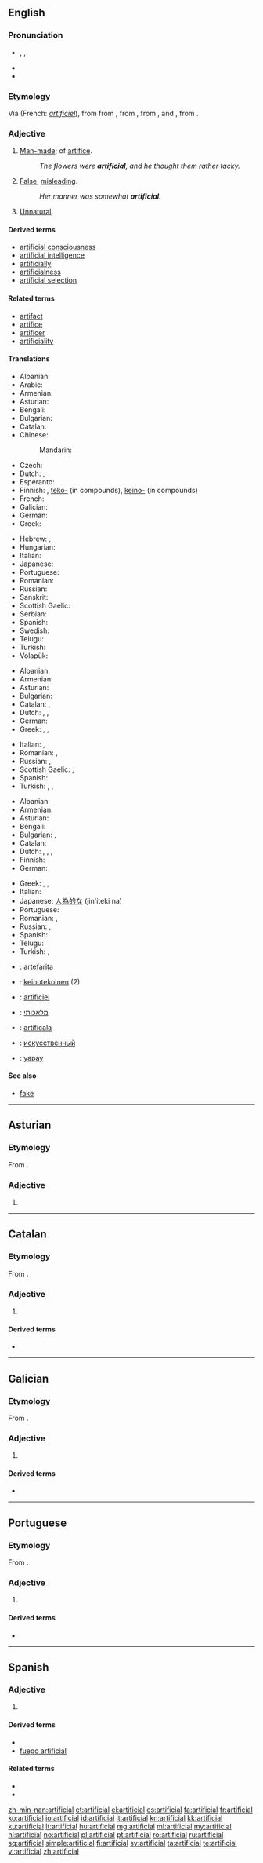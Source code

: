 ==English==
{{wikipedia|dab=artificial}}

===Pronunciation===
* {{enPR|ä(r)təfĭsh'əl}}, {{IPA|/ɑː(ɹ)təˈfɪʃəl/}}, {{X-SAMPA|/A:(r)t@"fIS@l/}}
* {{audio|En-us-artificial.ogg|Audio (US)}}
* {{rhymes|ɪʃəl}}

===Etymology===
Via {{etyl|fro}} (French: ''[[artificiel]]''), from {{etyl|la}} {{term|artificialis|lang=la}} from {{term|artificium||skill|lang=la}}, from {{term|artifex|lang=la}}, from {{term|ars||skill|lang=la}}, and {{term|-fex|lang=la}}, from {{term|facere||to make|lang=la}}.

===Adjective===
{{en-adj}}

# [[man-made|Man-made]]; of [[artifice]].
#: ''The flowers were '''artificial''', and he thought them rather tacky.''
# [[false|False]], [[misleading]].
#: ''Her manner was somewhat '''artificial'''.''
# [[unnatural|Unnatural]].

====Derived terms====
* [[artificial consciousness]]
* [[artificial intelligence]]
* [[artificially]]
* [[artificialness]]
* [[artificial selection]]

====Related terms====
* [[artifact]]
* [[artifice]]
* [[artificer]]
* [[artificiality]]

====Translations====
{{trans-top|man-made}}
* Albanian: {{t+|sq|artificial|xs=Albanian}}
* Arabic: {{t|ar|مُتَصَنَّع|tr=mutaSannaʕ}}
* Armenian: {{t-|hy|արհեստական|tr=arhestakan}}
* Asturian: {{t|ast|artificial}}
* Bengali: {{t|bn|কৃত্রিম|tr=kritrim|sc=Beng}}
* Bulgarian: {{t|bg|изкуствен}}
* Catalan: {{t|ca|arificial}}
* Chinese:
*: Mandarin: {{t|cmn|人造的|tr=rénzào de}}
* Czech: {{t-|cs|umělý|m}}
* Dutch: {{t+|nl|artificieel}}, {{t+|nl|kunstmatig}}
* Esperanto: {{t|eo|artefarita}}
* Finnish: {{t|fi|keinotekoinen}}, [[teko-]] (in compounds), [[keino-]] (in compounds)
* French: {{t|fr|artificiel}}
* Galician: {{t|gl|artificial}}
* German: {{t+|de|künstlich}}
* Greek: {{t+|el|τεχνητός|m|tr=tekhnitós}}
{{trans-mid}}
* Hebrew: {{t|he|מלאכותי|tr=melakhuty|m}}, {{t|he|מלאכותית|tr=melakhutyt|f}}
* Hungarian: {{t|hu|mesterséges}}
* Italian: {{t+|it|artificiale}}
* Japanese: {{t|ja|人工|alt=人工の|tr=jinkō no}}
* Portuguese: {{t|pt|artificial}}
* Romanian: {{t|ro|artificial|m|n}}
* Russian: {{t+|ru|искусственный|tr=iskússtv'ennyj}}
* Sanskrit: {{t|sa|कृत्रिम|tr=kritrima|sc=Deva}}
* Scottish Gaelic: {{t|gd|fuadain}}
* Serbian: {{t-|sr|veštački}}
* Spanish: {{t+|es|artificial}}
* Swedish: {{t|sv|konstgjord}}
* Telugu: {{t|te|కృత్రిమమైన|tr=krutrimamaina}}
* Turkish: {{t+|tr|yapay}}
* Volapük: {{t|vo|mekavik}}
{{trans-bottom}}

{{trans-top|false, misleading}}
* Albanian: {{t+|sq|artificial|xs=Albanian}}
* Armenian: {{t-|hy|արհեստական|tr=arhestakan}}
* Asturian: {{t|ast|artificial}}
* Bulgarian: {{t|bg|прикрит}}
* Catalan: {{t|ca|arificial}}, {{t|ca|fals}}
* Dutch: {{t|nl|kunstmatig}}, {{t|nl|nagemaakt}}, {{t|nl|artificieel}}
* German: {{t+|de|künstlich}}
* Greek: {{t+|el|τεχνητός|m|tr=tekhnitós}}, {{t|el|επίπλαστος|m|tr=epíplastos}}, {{t|el|υποκριτικός|m|tr=ipokritikós}}
{{trans-mid}}
* Italian: {{t+|it|artificioso}}, {{t+|it|falso}}
* Romanian: {{t|ro|fals|m|n}}, {{t|ro|artificial|m|n}}
* Russian: {{t+|ru|искусственный|tr=iskússtv'ennyj}}, {{t|ru|притворный|tr=pritvórnyj}}
* Scottish Gaelic: {{t-|gd|breugach|xs=Scottish Gaelic}}, {{t|gd|fuadain}}
* Spanish: {{t|es|artificial}}
* Turkish: {{t+|tr|yapay}}, {{t+|tr|sahte}}, {{t|tr|yapmacık}}
{{trans-bottom}}

{{trans-top|unnatural}}
* Albanian: {{t+|sq|artificial|xs=Albanian}}
* Armenian: {{t-|hy|արհեստական|tr=arhestakan}}
* Asturian: {{t|ast|artificial}}
* Bengali: {{t|bn|কৃত্রিম|tr=kritrim|sc=Beng}}
* Bulgarian: {{t|bg|неестествен}}, {{t+|bg|принуден}}
* Catalan: {{t|ca|arificial}}
* Dutch: {{t|nl|kunstmatig}}, {{t|nl|artificieel}}, {{t|nl|onnatuurlijk}}, {{t|nl|nagemaakt}}
* Finnish: {{t-|fi|teennäinen}}
* German: {{t-|de|unnatürlich}}
{{trans-mid}}
* Greek: {{t+|el|τεχνητός|m|tr=tekhnitós}}, {{t|el|αφύσικος|m|tr=afísikos}}, {{t|el|προσποιητός|m|tr=prospi'itós}}
* Italian: {{t+|it|innaturale}}
* Japanese: [[人為的な]] (jin'iteki na)
* Portuguese: {{t|pt|artificial}}
* Romanian: {{t|ro|nenatural|m|n}}, {{t|ro|artificial|m|n}}
* Russian: {{t+|ru|искусственный|tr=iskússtv'ennyj}}, {{t|ru|ненатуральный|tr=n'enaturál'nyj}}
* Spanish: {{t|es|artificial}}
* Telugu: {{t|te|అసహజమైన|tr=asahajamaina}}
* Turkish: {{t+|tr|yapay}}, {{t|tr|yapmacık}}
{{trans-bottom}}

{{checktrans-top}}
* {{ttbc|eo}}: [[artefarita]]
* {{ttbc|fi}}: [[keinotekoinen]] (2)
* {{ttbc|fr}}: [[artificiel]]
* {{ttbc|he}}: [[מלאכותי]]
* {{ttbc|io}}: [[artificala]]
* {{ttbc|ru}}: [[искусственный]]
* {{ttbc|tr}}: [[yapay]]
{{trans-bottom}}

====See also====
* [[fake]]

----

==Asturian==

===Etymology===
From {{etyl|la|ast}} {{term|artificialis|artificiālis|lang=la}}.

===Adjective===
{{ast-adj-mf|pl=artificiales}}

# {{l|en|artificial}}

----

==Catalan==

===Etymology===
From {{etyl|la|ca}} {{term|artificialis|artificiālis|lang=la}}.

===Adjective===
{{ca-adj|type=mf}}

# {{l|en|artificial}}

====Derived terms====
* {{l|ca|artificialment}}

----

==Galician==

===Etymology===
From {{etyl|la|gl}} {{term|artificialis|artificiālis|lang=la}}.

===Adjective===
{{gl-adj|pl=artificiais}}

# {{l|en|artificial}}

====Derived terms====
* {{l|gl|artificialmente}}

----

==Portuguese==

===Etymology===
From {{etyl|la|pt}} {{term|artificialis|artificiālis|lang=la}}.

===Adjective===
{{pt-adj|artifici|al}}

# {{l|en|artificial}}

====Derived terms====
* {{l|pt|artificialmente}}

----

==Spanish==

===Adjective===
{{es-adj|pl=artificiales}}

# {{l|en|artificial}}

====Derived terms====
* {{l|es|artificialmente}}
* [[fuego artificial]]

====Related terms====
* {{l|es|artificio}}
* {{l|es|artificioso}}

[[zh-min-nan:artificial]]
[[et:artificial]]
[[el:artificial]]
[[es:artificial]]
[[fa:artificial]]
[[fr:artificial]]
[[ko:artificial]]
[[io:artificial]]
[[id:artificial]]
[[it:artificial]]
[[kn:artificial]]
[[kk:artificial]]
[[ku:artificial]]
[[lt:artificial]]
[[hu:artificial]]
[[mg:artificial]]
[[ml:artificial]]
[[my:artificial]]
[[nl:artificial]]
[[no:artificial]]
[[pl:artificial]]
[[pt:artificial]]
[[ro:artificial]]
[[ru:artificial]]
[[sq:artificial]]
[[simple:artificial]]
[[fi:artificial]]
[[sv:artificial]]
[[ta:artificial]]
[[te:artificial]]
[[vi:artificial]]
[[zh:artificial]]